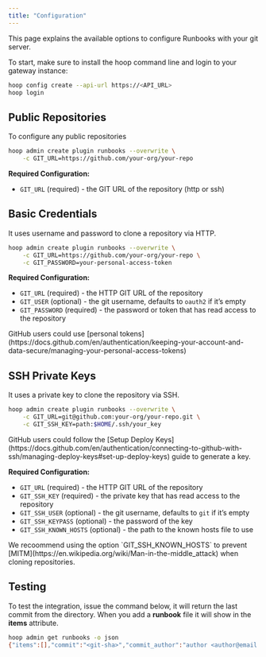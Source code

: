 ```yaml
---
title: "Configuration"
---
```


This page explains the available options to configure Runbooks with your git server.

To start, make sure to install the hoop command line and login to your gateway instance:

```sh
hoop config create --api-url https://<API_URL>
hoop login
```

## Public Repositories

To configure any public repositories

```sh
hoop admin create plugin runbooks --overwrite \
	-c GIT_URL=https://github.com/your-org/your-repo
```

**Required Configuration:**

- `GIT_URL` (required) - the GIT URL of the repository (http or ssh)

## Basic Credentials

It uses username and password to clone a repository via HTTP.

```sh
hoop admin create plugin runbooks --overwrite \
	-c GIT_URL=https://github.com/your-org/your-repo \
	-c GIT_PASSWORD=your-personal-access-token
```

**Required Configuration:**

- `GIT_URL` (required) - the HTTP GIT URL of the repository
- `GIT_USER` (optional) - the git username, defaults to `oauth2` if it’s empty
- `GIT_PASSWORD` (required) - the password or token that has read access to the repository

<Tip>
GitHub users could use [personal tokens](https://docs.github.com/en/authentication/keeping-your-account-and-data-secure/managing-your-personal-access-tokens)
</Tip>

## SSH Private Keys

It uses a private key to clone the repository via SSH.

```sh
hoop admin create plugin runbooks --overwrite \
    -c GIT_URL=git@github.com:your-org/your-repo.git \
    -c GIT_SSH_KEY=path:$HOME/.ssh/your_key
```

<Tip>
GitHub users could follow the [Setup Deploy Keys](https://docs.github.com/en/authentication/connecting-to-github-with-ssh/managing-deploy-keys#set-up-deploy-keys) guide to generate a key.
</Tip>

**Required Configuration:**

- `GIT_URL` (required) - the HTTP GIT URL of the repository
- `GIT_SSH_KEY` (required) - the private key that has read access to the repository
- `GIT_SSH_USER` (optional) - the git username, defaults to `git` if it’s empty
- `GIT_SSH_KEYPASS` (optional) - the password of the key
- `GIT_SSH_KNOWN_HOSTS` (optional) - the path to the known hosts file to use

<Info>
We recoommend using the option `GIT_SSH_KNOWN_HOSTS` to prevent [MITM](https://en.wikipedia.org/wiki/Man-in-the-middle_attack) when cloning repositories.
</Info>

## Testing

To test the integration, issue the command below, it will return the last commit from the directory. When you add a **runbook** file it will show in the **items** attribute.

```sh
hoop admin get runbooks -o json
{"items":[],"commit":"<git-sha>","commit_author":"author <author@email.tld>","commit_message":"<msg>\n"}
```
